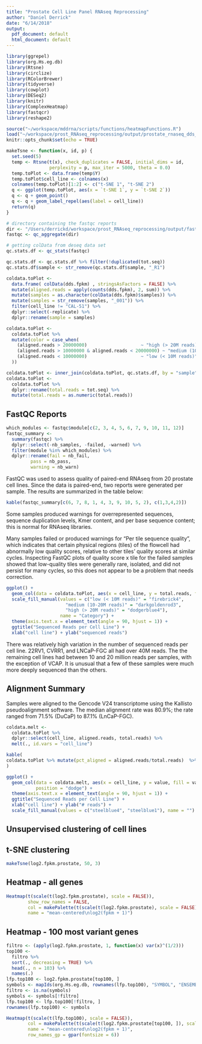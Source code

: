 ```yaml
---
title: "Prostate Cell Line Panel RNAseq Reprocessing"
author: "Daniel Derrick"
date: "6/14/2018"
output:
  pdf_document: default
  html_document: default
---
```


```r
library(ggrepel)
library(org.Hs.eg.db)
library(Rtsne)
library(circlize)
library(RColorBrewer)
library(tidyverse)
library(cowplot)
library(DESeq2)
library(knitr)
library(ComplexHeatmap)
library(fastqcr)
library(reshape2)

source("~/workspace/mddrna/scripts/functions/heatmapFunctions.R")
load("~/workspace/prost_RNAseq_reprocessing/output/prostate_rnaseq_dds_fpkm.Rdata")
knitr::opts_chunk$set(echo = TRUE)
```

```r
makeTsne <- function(x, id, p) {
  set.seed(5)
  temp <- Rtsne(t(x), check_duplicates = FALSE, initial_dims = id,
                perplexity = p, max_iter = 5000, theta = 0.0)
  temp.toPlot <- data.frame(temp$Y)
  temp.toPlot$cell_line <- colnames(x)
  colnames(temp.toPlot)[1:2] <- c("t-SNE 1", "t-SNE 2")
  q <- ggplot(temp.toPlot, aes(x = `t-SNE 1`, y = `t-SNE 2`))
  q <- q + geom_point()
  q <- q + geom_label_repel(aes(label = cell_line))
  return(q)
}
```

```r
# directory containing the fastqc reports
dir <- "/Users/derrickd/workspace/prost_RNAseq_reprocessing/output/fastqc/"
fastqc <- qc_aggregate(dir)

# getting colData from deseq data set
qc.stats.df <- qc_stats(fastqc)

qc.stats.df <- qc.stats.df %>% filter(!duplicated(tot.seq))
qc.stats.df$sample <- str_remove(qc.stats.df$sample, "_R1")

coldata.toPlot <- 
  data.frame( colData(dds.fpkm) , stringsAsFactors = FALSE) %>%
  mutate(aligned.reads = apply(counts(dds.fpkm), 2, sum)) %>% 
  mutate(samples = as.character(colData(dds.fpkm)$samples)) %>% 
  mutate(samples = str_remove(samples, "_001")) %>% 
  filter(cell_line != "CAL-51") %>% 
  dplyr::select(-replicate) %>% 
  dplyr::rename(sample = samples)

coldata.toPlot <-
  coldata.toPlot %>% 
  mutate(color = case_when(
    (aligned.reads > 20000000)                    ~ "high (> 20M reads)",
    (aligned.reads > 10000000 & aligned.reads < 20000000) ~ "medium (10-20M reads)",
    (aligned.reads < 10000000)                    ~ "low (< 10M reads)"
  ))

coldata.toPlot <- inner_join(coldata.toPlot, qc.stats.df, by = "sample")
coldata.toPlot <-
  coldata.toPlot %>% 
  dplyr::rename(total.reads = tot.seq) %>% 
  mutate(total.reads = as.numeric(total.reads))
```

## FastQC Reports

```r
which_modules <- fastqc$module[c(2, 3, 4, 5, 6, 7, 9, 10, 11, 12)]
fastqc_summary <-
  summary(fastqc) %>% 
  dplyr::select(-nb_samples, -failed, -warned) %>% 
  filter(module %in% which_modules) %>% 
  dplyr::rename(fail = nb_fail,
         pass = nb_pass,
         warning = nb_warn)
```

FastQC was used to assess quality of paired-end RNAseq from 20 prostate cell lines. Since the data is paired-end, two reports were generated per sample. The results are summarized in the table below:

```r
kable(fastqc_summary[c(6, 7, 8, 1, 4, 3, 9, 10, 5, 2), c(1,3,4,2)])
```

Some samples produced warnings for overrepresented sequences, sequence duplication levels,
Kmer content, and per base sequence content; this is normal for RNAseq libraries.

Many samples failed or produced warnings for "Per tile sequence quality", which indicates that certain
physical regions (tiles) of the flowcell had abnormally low quality scores, relative to other tiles'
quality scores at similar cycles. Inspecting FastQC plots of quality score x tile for the failed samples
showed that low-quality tiles were generally rare, isolated, and did not persist for many cycles, 
so this does not appear to be a problem that needs correction.

\newpage

```r
ggplot() + 
  geom_col(data = coldata.toPlot, aes(x = cell_line, y = total.reads, fill = color)) +
  scale_fill_manual(values = c("low (< 10M reads)" = "firebrick4", 
                      "medium (10-20M reads)" = "darkgoldenrod3",
                      "high (> 20M reads)" = "dodgerblue4"),
                    name = "Category") +
  theme(axis.text.x = element_text(angle = 90, hjust = 1)) +
  ggtitle("Sequenced Reads per Cell Line") +
  xlab("cell line") + ylab("sequenced reads")
```

There was relatively high variation in the number of sequenced reads per cell line. 
22RV1, CVRR1, and LNCaP-FGC all had over 40M reads. The the remaining cell lines had between 10 and 20
million reads per samples, with the exception of VCAP. It is unusual that a few of these samples were
much more deeply sequenced than the others.

\newpage

## Alignment Summary

Samples were aligned to the Gencode V24 transcriptome using the Kallisto pseudoalignment
software. The median alignment rate was 80.9%; the rate ranged from 71.5% (DuCaP) to 
87.1% (LnCaP-FGC).

```r
coldata.melt <- 
  coldata.toPlot %>% 
  dplyr::select(cell_line, aligned.reads, total.reads) %>% 
  melt(., id.vars = "cell_line")

kable(
coldata.toPlot %>% mutate(pct_aligned = aligned.reads/total.reads)  %>% dplyr::select(cell_line, pct_aligned) %>% arrange(desc(pct_aligned)) %>% dplyr::rename(`Cell Line` = cell_line, `Percent Aligned` = pct_aligned)
)

ggplot() + 
  geom_col(data = coldata.melt, aes(x = cell_line, y = value, fill = variable),
           position = "dodge") +
  theme(axis.text.x = element_text(angle = 90, hjust = 1)) +
  ggtitle("Sequenced Reads per Cell Line") +
  xlab("cell line") + ylab("# reads") +
  scale_fill_manual(values = c("steelblue4", "steelblue1"), name = "")
```

## Unsupervised clustering of cell lines

## t-SNE clustering
```r
makeTsne(log2.fpkm.prostate, 50, 3)
```

\newpage

## Heatmap - all genes

```r
Heatmap(t(scale(t(log2.fpkm.prostate), scale = FALSE)), 
        show_row_names = FALSE,
        col = makePalette(t(scale(t(log2.fpkm.prostate), scale = FALSE))),
        name = "mean-centered\nlog2(fpkm + 1)")
```

\newpage

## Heatmap - 100 most variant genes
```r
filtro <- (apply(log2.fpkm.prostate, 1, function(x) var(x)^(1/2)))
top100 <- 
  filtro %>% 
  sort(., decreasing = TRUE) %>% 
  head(., n = 103) %>% 
  names(.)
lfp.top100 <- log2.fpkm.prostate[top100, ]
symbols <- mapIds(org.Hs.eg.db, rownames(lfp.top100), "SYMBOL", "ENSEMBL")
filtro <- is.na(symbols)
symbols <- symbols[!filtro]
lfp.top100 <- lfp.top100[!filtro, ]
rownames(lfp.top100) <- symbols
```

```r
Heatmap(t(scale(t(lfp.top100), scale = FALSE)), 
        col = makePalette(t(scale(t(log2.fpkm.prostate[top100, ]), scale = FALSE))),
        name = "mean-centered\nlog2(fpkm + 1)",
        row_names_gp = gpar(fontsize = 6))
```

